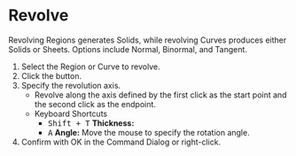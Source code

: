 
# Revolve

<Reference shortcut="" command="Revolve" button="Right of Command Bar" />

Revolving Regions generates Solids, while revolving Curves produces either Solids or Sheets. Options include Normal, Binormal, and Tangent.

1. Select the Region or Curve to revolve.
2. Click the button.
3. Specify the revolution axis. 
   - Revolve along the axis defined by the first click as the start point and the second click as the endpoint.
   - <Kst>Keyboard Shortcuts</Kst>
      - <kbd>Shift + T</kbd> **Thickness:**
      - <kbd>A</kbd> **Angle:** Move the mouse to specify the rotation angle.
5. Confirm with OK in the Command Dialog or right-click.